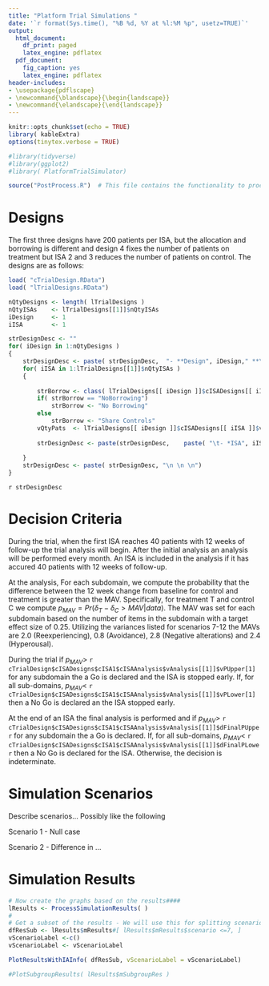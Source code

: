 ```yaml
---
title: "Platform Trial Simulations "
date: '`r format(Sys.time(), "%B %d, %Y at %l:%M %p", usetz=TRUE)`'
output:
  html_document:
    df_print: paged
    latex_engine: pdflatex
  pdf_document:
    fig_caption: yes
    latex_engine: pdflatex
header-includes:
- \usepackage{pdflscape}
- \newcommand{\blandscape}{\begin{landscape}}
- \newcommand{\elandscape}{\end{landscape}}
---
```


```r
knitr::opts_chunk$set(echo = TRUE)
library( kableExtra)
options(tinytex.verbose = TRUE)
```

```r
#library(tidyverse)
#library(ggplot2)
#library( PlatformTrialSimulator)

source("PostProcess.R")  # This file contains the functionality to process the simulation results and plot

```

# Designs

The first three designs have 200 patients per ISA, but the allocation and borrowing is different and design 4 fixes the number of patients on treatment but ISA 2 and 3 reduces the number of patients on control.   The designs are as follows:

```r
load( "cTrialDesign.RData")
load( "lTrialDesigns.RData") 

nQtyDesigns <- length( lTrialDesigns )
nQtyISAs    <- lTrialDesigns[[1]]$nQtyISAs
iDesign     <- 1
iISA        <- 1

strDesignDesc <- ""
for( iDesign in 1:nQtyDesigns )
{
    strDesignDesc <- paste( strDesignDesc,  "- **Design", iDesign," **\n" )
    for( iISA in 1:lTrialDesigns[[1]]$nQtyISAs )
    {
       
        strBorrow <- class( lTrialDesigns[[ iDesign ]]$cISADesigns[[ iISA ]]$cISAAnalysis )
        if( strBorrow == "NoBorrowing")
            strBorrow <- "No Borrowing"
        else
            strBorrow <- "Share Controls"
        vQtyPats  <- lTrialDesigns[[ iDesign ]]$cISADesigns[[ iISA ]]$vQtyPats
        
        strDesignDesc <- paste(strDesignDesc,    paste( "\t- *ISA", iISA, "*- Borrowing: ", strBorrow, ", # Patients on Control:", vQtyPats[1], ", # Patients on Treatment:", vQtyPats[2], "\n", sep="" ))
        
    }
    strDesignDesc <- paste( strDesignDesc, "\n \n \n")
}

```

`r strDesignDesc `

# Decision Criteria 

During the trial, when the first ISA reaches 40 patients with 12 weeks of follow-up the trial analysis will begin.  After the initial analysis an analysis will be performed every month.  An ISA is included in the analysis if it has accured 40 patients with 12 weeks of follow-up.  

At the analysis, For each subdomain, we compute the probability that the difference between the 12 week change from baseline for control and treatment is greater than the MAV.  Specifically, for treatment T and control C we compute $p_{MAV} =Pr( \delta_T - \delta_C > MAV | data )$.  The MAV was set for each subdomain based on the number of items in the subdomain with a target effect size of 0.25.  Utilizing the variances listed for scenarios 7-12 the MAVs are 2.0 (Reexperiencing), 0.8 (Avoidance), 2.8 (Negative alterations) and 2.4 (Hyperousal).

During the trial if $p_{MAV} >$ `r cTrialDesign$cISADesigns$cISA1$cISAAnalysis$vAnalysis[[1]]$vPUpper[1] ` for any subdomain the a Go is declared and the ISA is stopped early. If, for all sub-domains, $p_{MAV} <$  `r cTrialDesign$cISADesigns$cISA1$cISAAnalysis$vAnalysis[[1]]$vPLower[1] ` then a No Go is declared an the ISA stopped early.

At the end of an ISA the final analysis is performed and if $p_{MAV} >$ `r cTrialDesign$cISADesigns$cISA1$cISAAnalysis$vAnalysis[[1]]$dFinalPUpper ` for any subdomain the a Go is declared. If, for all sub-domains, $p_{MAV} <$ `r cTrialDesign$cISADesigns$cISA1$cISAAnalysis$vAnalysis[[1]]$dFinalPLower ` then a No Go is declared for the ISA.  Otherwise, the decision is indeterminate.  




# Simulation Scenarios

Describe scenarios... Possibly like the following

Scenario 1 - Null case

Scenario 2 - Difference in ...

# Simulation Results

```r

# Now create the graphs based on the results####
lResults <- ProcessSimulationResults( )
#
# Get a subset of the results - We will use this for splitting scenarios into meaningful graphs
dfResSub <- lResults$mResults#[ lResults$mResults$scenario <=7, ]
vScenarioLabel <-c()
vScenarioLabel <- vScenarioLabel

PlotResultsWithIAInfo( dfResSub, vScenarioLabel = vScenarioLabel)

#PlotSubgroupResults( lResults$mSubgroupRes )


```







